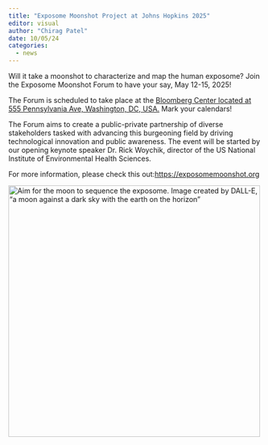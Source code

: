```yaml
---
title: "Exposome Moonshot Project at Johns Hopkins 2025"
editor: visual
author: "Chirag Patel"
date: 10/05/24
categories:
  - news
---
```


Will it take a moonshot to characterize and map the human exposome? Join the Exposome Moonshot Forum to have your say, May 12-15, 2025!

The Forum is scheduled to take place at the [Bloomberg Center located at 555 Pennsylvania Ave, Washington, DC, USA.](https://washingtondc.jhu.edu/bloomberg-center/ "Bloomberg") Mark your calendars!

The Forum aims to create a public-private partnership of diverse stakeholders tasked with advancing this burgeoning field by driving technological innovation and public awareness. The event will be started by our opening keynote speaker Dr. Rick Woychik, director of the US National Institute of Environmental Health Sciences.

For more information, please check this out:<https://exposomemoonshot.org>

[![Aim for the moon to sequence the exposome. Image created by DALL-E, "a moon against a dark sky with the earth on the horizon"
](moonshot.jpg){width="500"}](https://exposomemoonshot.org)
